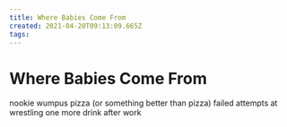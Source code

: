 ```yaml
---
title: Where Babies Come From
created: 2021-04-20T09:13:09.665Z
tags:
---
```


# Where Babies Come From

nookie
wumpus
pizza (or something better than pizza)
failed attempts at wrestling
one more drink after work
<!-- parent-teacher conferences -->
